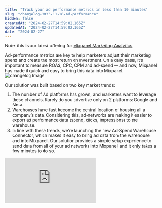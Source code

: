 ```yaml
---
title: "Track your ad performance metrics in less than 10 minutes"
slug: "changelog-2023-11-16-ad-performance"
hidden: false
createdAt: "2024-02-27T14:59:02.165Z"
updatedAt: "2024-02-27T14:59:02.165Z"
date: "2024-02-27"
---
```

Note: this is our latest offering for [Mixpanel Marketing Analytics](https://mixpanel.com/m/mixpanel-marketing-analytics/)

Ad-performance metrics are key to help marketers adjust their marketing spend and create the most return on investment. On a daily basis, it’s important to measure ROAS, CPC, CPM and ad-spend — and now, Mixpanel has made it quick and easy to bring this data into Mixpanel. 
![changelog Image](/changelog/addatatable.png)

Our solution was built based on two key market trends:

1. The number of Ad platforms has grown, and marketers want to leverage these channels. Rarely do you advertise only on 2 platforms: Google and Meta. 
2. Warehouses have fast become the central location of housing all a company’s data. Considering this, ad-networks are making it easier to export ad performance data (spend, clicks, impressions) to the warehouse.
3. In line with these trends, we’re launching the new Ad-Spend Warehouse Connector, which makes it easy to bring ad data from the warehouse and into Mixpanel. Our solution provides a simple setup experience to send data from all of your ad networks into Mixpanel, and it only takes a few minutes to do so.
<div style={{position: 'relative', paddingBottom: '64.90384615384616%', height: 0}}>
    <iframe src="https://www.loom.com/embed/69dbc98ffeca415aafb10ede7a52b925"
        frameBorder="0"
        webkitallowfullscreen mozallowfullscreen allowFullScreen
        style={{position: 'absolute', top: 0, left: 0, width: '100%', height: '100%'}}>
    </iframe>
</div>
